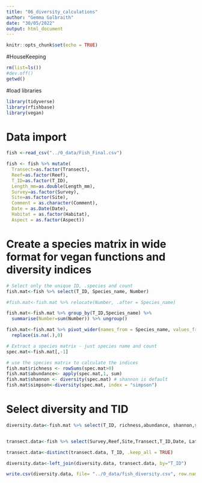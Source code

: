 ```yaml
---
title: "06_diversity_calculations"
author: "Gemma Galbraith"
date: "30/05/2022"
output: html_document
---
```


```r
knitr::opts_chunk$set(echo = TRUE)
```

#HouseKeeping
```R
rm(list=ls())
#dev.off()
getwd()

```

#load libraries
```r
library(tidyverse)
library(rfishbase)
library(vegan)
```

# Data import
```r
fish <-read_csv("../0_data/Fish_Final.csv")

fish <- fish %>% mutate(
  Transect=as.factor(Transect),
  Reef=as.factor(Reef),
  T_ID=as.factor(T_ID),
  Length_mm=as.double(Length_mm),
  Survey=as.factor(Survey),
  Site=as.factor(Site),
  Comment = as.character(Comment),
  Date = as.Date(Date),
  Habitat = as.factor(Habitat),
  Aspect = as.factor(Aspect))

```

# Create a species matrix in wide format for vegan functions and diversity indices

```r
# Select only the unique ID, .species and count
fish.mat<-fish %>% select(T_ID, Species_name, Number)

#fish.mat<-fish.mat %>% relocate(Number, .after = Species_name)

fish.mat<-fish.mat %>% group_by(T_ID,Species_name) %>% 
  summarise(Number=sum(Number)) %>% ungroup()

fish.mat<-fish.mat %>% pivot_wider(names_from = Species_name, values_from = Number) %>% 
  replace(is.na(.),0)
```

```r

# Extract a species matrix - just species name and count
spec.mat<-fish.mat[,-1]

# use the species matrix to calculate the indices
fish.mat$richness <- rowSums(spec.mat>0)
fish.mat$abundance<- apply(spec.mat,1, sum)
fish.mat$shannon <- diversity(spec.mat) # shannon is default
fish.mat$simpson<-diversity(spec.mat, index = "simpson")

```

# Select diversity and TID
```r
diversity.data<-fish.mat %>% select(T_ID, richness,abundance, shannon,simpson)


transect.data<-fish %>% select(Survey,Reef,Site,Transect,T_ID,Date, Lat, Long, Depth, Temperature, Habitat, Aspect, Benthic_Complexity)

transect.data<-distinct(transect.data, T_ID, .keep_all = TRUE)

diversity.data<-left_join(diversity.data, transect.data, by="T_ID")

write.csv(diversity.data, file= "../0_data/fish_diversity.csv", row.names = FALSE)

```

